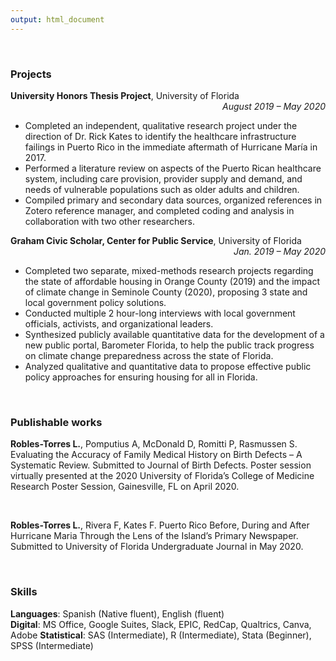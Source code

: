 ```yaml
---
output: html_document
---
```


&nbsp;

### Projects
<div align="left">

**University Honors Thesis Project**, University of Florida <div align="right"> *August 2019 – May 2020* <div align="left">
- Completed an independent, qualitative research project under the direction of Dr. Rick Kates to identify the  healthcare infrastructure failings in Puerto Rico in the immediate aftermath of Hurricane María in 2017.  
- Performed a literature review on aspects of the Puerto Rican healthcare system, including care provision, provider  supply and demand, and needs of vulnerable populations such as older adults and children.  
- Compiled primary and secondary data sources, organized references in Zotero reference manager, and completed  coding and analysis in collaboration with two other researchers.  

<div align="left"> **Graham Civic Scholar, Center for Public Service**, University of Florida <div align="right"> *Jan. 2019 – May 2020* 
<div align="left">
- Completed two separate, mixed-methods research projects regarding the state of affordable housing in Orange  County (2019) and the impact of climate change in Seminole County (2020), proposing 3 state and local  government policy solutions.
- Conducted multiple 2 hour-long interviews with local government officials, activists, and organizational leaders. 
- Synthesized publicly available quantitative data for the development of a new public portal, Barometer Florida, to  help the public track progress on climate change preparedness across the state of Florida. 
- Analyzed qualitative and quantitative data to propose effective public policy approaches for ensuring housing for  all in Florida. 

<div align="left">

&nbsp;

### Publishable works 

| **Robles-Torres L.**, Pomputius A, McDonald D, Romitti P, Rasmussen S. Evaluating the Accuracy of Family Medical  History on Birth Defects – A Systematic Review. Submitted to Journal of Birth Defects. Poster session virtually presented  at the 2020 University of Florida’s College of Medicine Research Poster Session, Gainesville, FL on April 2020.

&nbsp;

**Robles-Torres L.**, Rivera F, Kates F. Puerto Rico Before, During and After Hurricane Maria Through the Lens of the  Island’s Primary Newspaper. Submitted to University of Florida Undergraduate Journal in May 2020. 

&nbsp;


### Skills 

**Languages**: Spanish (Native fluent), English (fluent)  
**Digital**: MS Office, Google Suites, Slack, EPIC, RedCap, Qualtrics, Canva, Adobe 
**Statistical**: SAS (Intermediate), R (Intermediate), Stata (Beginner), SPSS (Intermediate)
